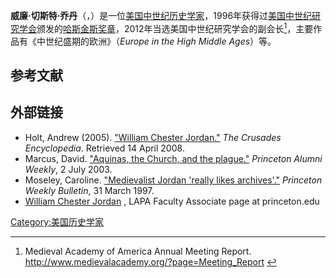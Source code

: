 {{Infobox person
| name          = William Chester Jordan
| image         = 
| alt           = 
| caption       = 
| birth_name    = 
| birth_date    =  {{birth date and age|1948|4|7}} 
| birth_place   = 美国[[伊利诺伊州|伊利诺伊州]][[芝加哥|芝加哥]]
| death_date    =  
| death_place   = 
| nationality   =  {{USA}}
| other_names   = 
| occupation    = 
| years_active  = 36
| known_for     = 
| notable_works = 《中世纪盛期的欧洲》
}}
'''威廉·切斯特·乔丹'''（{{lang-en|William Chester Jordan}}，{{bd|1948年|4月7日|}}）是一位[[美国|美国]][[中世纪|中世纪]][[历史学家|历史学家]]，1996年获得过[[美国中世纪研究学会|美国中世纪研究学会]]颁发的[[哈斯金斯奖章|哈斯金斯奖章]]，2012年当选美国中世纪研究学会的副会长<ref name = MAA>Medieval Academy of America Annual Meeting Report. http://www.medievalacademy.org/?page=Meeting_Report {{Wayback|url=http://www.medievalacademy.org/?page=Meeting_Report |date=20171107015207 }}</ref>，主要作品有《中世纪盛期的欧洲》（''Europe in the High Middle Ages''）等。
== 参考文献 ==
{{reflist}}

== 外部链接 ==
*Holt, Andrew (2005). [http://www.crusades-encyclopedia.com/williamchesterjordan.html "William Chester Jordan."] {{Wayback|url=http://www.crusades-encyclopedia.com/williamchesterjordan.html |date=20160304051532 }} ''The Crusades Encyclopedia''. Retrieved 14 April 2008. 
*Marcus, David. [http://www.princeton.edu/~paw/web_exclusives/plus/plus_070203jordan.html "Aquinas, the Church, and the plague."] {{Wayback|url=http://www.princeton.edu/~paw/web_exclusives/plus/plus_070203jordan.html |date=20181220113355 }} ''Princeton Alumni Weekly'', 2 July 2003. 
*Moseley, Caroline. [http://www.princeton.edu/pr/pwb/97/0331/0331-jordan.html "Medievalist Jordan 'really likes archives'."] {{Wayback|url=http://www.princeton.edu/pr/pwb/97/0331/0331-jordan.html |date=20170907201655 }} ''Princeton Weekly Bulletin'', 31 March 1997. 
*[http://lapa.princeton.edu/peopledetail.php?ID=433 William Chester Jordan] {{Wayback|url=http://lapa.princeton.edu/peopledetail.php?ID=433 |date=20130603021111 }}, LAPA Faculty Associate page at princeton.edu
{{Authority control}}

{{DEFAULTSORT:Jordan, William Chester}}

[[Category:美国历史学家|Category:美国历史学家]]